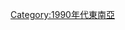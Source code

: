 {{yearcat}}
{{year by category
|m=1
|c=9
|d=9
|y=5
|cat=東南亞
|sortkey=東南亞
|parent=依年份劃分的20世紀東南亞
|subcat=1995年亞洲
}}
[[Category:1990年代東南亞|Category:1990年代東南亞]]